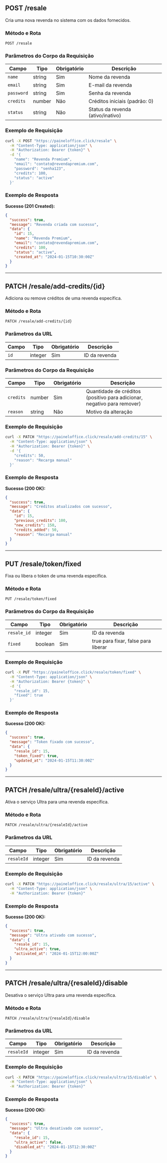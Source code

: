 


## POST /resale

Cria uma nova revenda no sistema com os dados fornecidos.

### Método e Rota
```
POST /resale
```

### Parâmetros do Corpo da Requisição

| Campo | Tipo | Obrigatório | Descrição |
|-------|------|-------------|-----------|
| `name` | string | Sim | Nome da revenda |
| `email` | string | Sim | E-mail da revenda |
| `password` | string | Sim | Senha da revenda |
| `credits` | number | Não | Créditos iniciais (padrão: 0) |
| `status` | string | Não | Status da revenda (ativo/inativo) |

### Exemplo de Requisição

```bash
curl -X POST "https://paineloffice.click/resale" \
  -H "Content-Type: application/json" \
  -H "Authorization: Bearer {token}" \
  -d '{
    "name": "Revenda Premium",
    "email": "contato@revendapremium.com",
    "password": "senha123",
    "credits": 100,
    "status": "active"
  }'
```

### Exemplo de Resposta

**Sucesso (201 Created):**
```json
{
  "success": true,
  "message": "Revenda criada com sucesso",
  "data": {
    "id": 15,
    "name": "Revenda Premium",
    "email": "contato@revendapremium.com",
    "credits": 100,
    "status": "active",
    "created_at": "2024-01-15T10:30:00Z"
  }
}
```

---

## PATCH /resale/add-credits/{id}

Adiciona ou remove créditos de uma revenda específica.

### Método e Rota
```
PATCH /resale/add-credits/{id}
```

### Parâmetros da URL

| Campo | Tipo | Obrigatório | Descrição |
|-------|------|-------------|-----------|
| `id` | integer | Sim | ID da revenda |

### Parâmetros do Corpo da Requisição

| Campo | Tipo | Obrigatório | Descrição |
|-------|------|-------------|-----------|
| `credits` | number | Sim | Quantidade de créditos (positivo para adicionar, negativo para remover) |
| `reason` | string | Não | Motivo da alteração |

### Exemplo de Requisição

```bash
curl -X PATCH "https://paineloffice.click/resale/add-credits/15" \
  -H "Content-Type: application/json" \
  -H "Authorization: Bearer {token}" \
  -d '{
    "credits": 50,
    "reason": "Recarga manual"
  }'
```

### Exemplo de Resposta

**Sucesso (200 OK):**
```json
{
  "success": true,
  "message": "Créditos atualizados com sucesso",
  "data": {
    "id": 15,
    "previous_credits": 100,
    "new_credits": 150,
    "credits_added": 50,
    "reason": "Recarga manual"
  }
}
```

---

## PUT /resale/token/fixed

Fixa ou libera o token de uma revenda específica.

### Método e Rota
```
PUT /resale/token/fixed
```

### Parâmetros do Corpo da Requisição

| Campo | Tipo | Obrigatório | Descrição |
|-------|------|-------------|-----------|
| `resale_id` | integer | Sim | ID da revenda |
| `fixed` | boolean | Sim | true para fixar, false para liberar |

### Exemplo de Requisição

```bash
curl -X PUT "https://paineloffice.click/resale/token/fixed" \
  -H "Content-Type: application/json" \
  -H "Authorization: Bearer {token}" \
  -d '{
    "resale_id": 15,
    "fixed": true
  }'
```

### Exemplo de Resposta

**Sucesso (200 OK):**
```json
{
  "success": true,
  "message": "Token fixado com sucesso",
  "data": {
    "resale_id": 15,
    "token_fixed": true,
    "updated_at": "2024-01-15T11:30:00Z"
  }
}
```

---

## PATCH /resale/ultra/{resaleId}/active

Ativa o serviço Ultra para uma revenda específica.

### Método e Rota
```
PATCH /resale/ultra/{resaleId}/active
```

### Parâmetros da URL

| Campo | Tipo | Obrigatório | Descrição |
|-------|------|-------------|-----------|
| `resaleId` | integer | Sim | ID da revenda |

### Exemplo de Requisição

```bash
curl -X PATCH "https://paineloffice.click/resale/ultra/15/active" \
  -H "Content-Type: application/json" \
  -H "Authorization: Bearer {token}"
```

### Exemplo de Resposta

**Sucesso (200 OK):**
```json
{
  "success": true,
  "message": "Ultra ativado com sucesso",
  "data": {
    "resale_id": 15,
    "ultra_active": true,
    "activated_at": "2024-01-15T12:00:00Z"
  }
}
```

---

## PATCH /resale/ultra/{resaleId}/disable

Desativa o serviço Ultra para uma revenda específica.

### Método e Rota
```
PATCH /resale/ultra/{resaleId}/disable
```

### Parâmetros da URL

| Campo | Tipo | Obrigatório | Descrição |
|-------|------|-------------|-----------|
| `resaleId` | integer | Sim | ID da revenda |

### Exemplo de Requisição

```bash
curl -X PATCH "https://paineloffice.click/resale/ultra/15/disable" \
  -H "Content-Type: application/json" \
  -H "Authorization: Bearer {token}"
```

### Exemplo de Resposta

**Sucesso (200 OK):**
```json
{
  "success": true,
  "message": "Ultra desativado com sucesso",
  "data": {
    "resale_id": 15,
    "ultra_active": false,
    "disabled_at": "2024-01-15T12:30:00Z"
  }
}
```